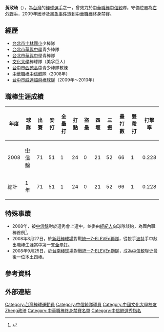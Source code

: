 {{Infobox CPBL player|
name=黃政琦|
image=|
width=|
position=外野手|
team=|
number=|
bats=右|
throws=右|
birth_date={{birth date|mf=yes|1983|11|15}}|
birth_place={{ROC}}[[台北市|台北市]]|
debutdate=3月18日|
debutyear=2008年|
debutteam=中信鯨|
finaldate=10月4日| 
finalyear=2008年| 
finalteam=中信鯨| 
statyear=2008年|
stat1label=打擊率|
stat1value=0.228|
stat2label=全壘打|
stat2value=1|
stat3label=打點|
stat3value=24|
formerteams=<nowiki></nowiki>
*[[中信鯨|中信鯨]] （2008年）
}}

'''黃政琦'''（{{bd|1983年|11月15日||catIdx=Huang黃}}），為[[台灣|台灣]]的[[棒球|棒球]][[選手|選手]]之一，曾效力於[[中華職棒|中華職棒]][[中信鯨|中信鯨]]隊，守備位置為[[右外野手|右外野手]]，2009年因涉及[[黑象事件|黑象事件]]遭到[[中華職棒|中華職棒]]終身禁賽。

==經歷==
*[[台北市|台北市]][[士林國小|士林國小]]少棒隊 
*[[台北市|台北市]][[華興中學|華興中學]]青少棒隊 
*[[台北市|台北市]][[華興中學|華興中學]]青棒隊 
*[[文化大學|文化大學]]棒球隊（美孚巨人） 
*[[台中市|台中市]][[西苑高中|西苑高中]]青少棒隊教練
*[[中華職棒|中華職棒]][[中信鯨|中信鯨]]隊（2008年）
*[[台中市威達超舜棒球隊|台中市威達超舜棒球隊]]（2009年～2010年）

==職棒生涯成績==
{| border="1" width="800PX"
|- align=middle
!年度!!球隊!!出賽!!安打!!全壘打!!打點!!盜壘!!四壞!!三振!!壘打數!!雙殺打!!打擊率
|- align=middle
|2008||[[中信鯨|中信鯨]]||71||51||1||24||0||21||52||66||1||0.228
|- align=middle style="color:#000000; background-color:#20B2AA"
!總計!!1年!!71||51||1||24||0||21||52||66||1||0.228
|}

==特殊事蹟==
*2008年，被[[中信鯨|中信鯨]]對於選秀會上選中，並委由[[經紀人|經紀人]]向球隊談約，為國內職棒首例<ref>{{cite news|title=<黃政琦進鯨>經紀人談約 開本土先例|url=https://sports.ltn.com.tw/news/paper/182813|website=[[自由時報|自由時報]]|date=2008-01-16|accessdate=2021-04-27|archive-date=2021-04-29|archive-url=https://web.archive.org/web/20210429035903/https://sports.ltn.com.tw/news/paper/182813|dead-url=no}}</ref>。
*2008年8月27日，於[[新莊棒球場|新莊棒球場]]對戰[[統一7-ELEVEn獅隊|統一7-ELEVEn獅隊]]，從投手[[路·波特|波特]]手中敲出職棒生涯當中第一支[[全壘打|全壘打]]。
*2008年9月25日，於[[台南棒球場|台南棒球場]]對戰[[統一7-ELEVEn獅隊|統一7-ELEVEn獅隊]]，成為[[中信鯨|中信鯨]]隊史最後一位本土四棒。

==參考資料==
{{Reflist}}

==外部連結==
{{台灣棒球維基館}}
{{中華職棒球員資料|id=W0F4|name=黃政琦}}

{{DEFAULTSORT:Huang黃政琦}}
[[Category:台灣棒球運動員|Category:台灣棒球運動員]]
[[Category:中信鯨隊球員|Category:中信鯨隊球員]]
[[Category:中國文化大學校友|Category:中國文化大學校友]]
[[Category:黃姓|Zheng政琦]]
[[Category:中華職棒終身禁賽名單|Category:中華職棒終身禁賽名單]]
[[Category:中信鯨選秀指名|Category:中信鯨選秀指名]]